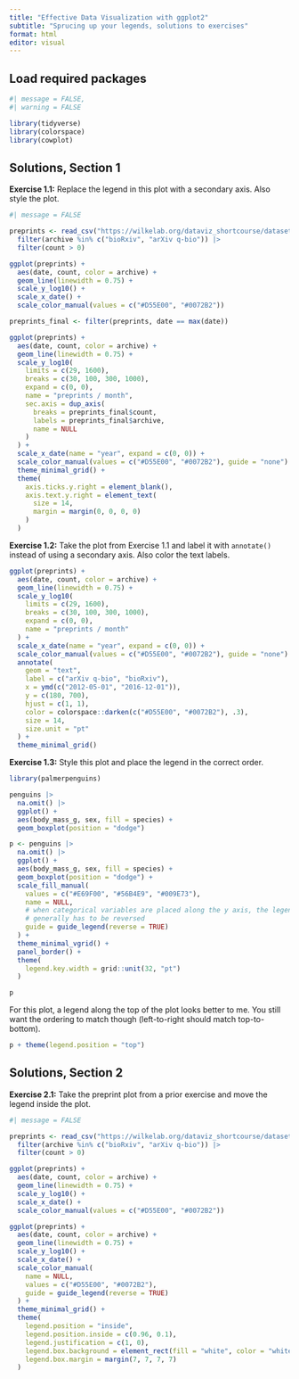 ```yaml
---
title: "Effective Data Visualization with ggplot2"
subtitle: "Sprucing up your legends, solutions to exercises"
format: html
editor: visual
---
```


## Load required packages

```r
#| message = FALSE,
#| warning = FALSE

library(tidyverse)
library(colorspace)
library(cowplot)
```

## Solutions, Section 1

**Exercise 1.1:** Replace the legend in this plot with a secondary axis. Also style the plot.

```r
#| message = FALSE

preprints <- read_csv("https://wilkelab.org/dataviz_shortcourse/datasets/preprints.csv") |>
  filter(archive %in% c("bioRxiv", "arXiv q-bio")) |>
  filter(count > 0)

ggplot(preprints) +
  aes(date, count, color = archive) + 
  geom_line(linewidth = 0.75) +
  scale_y_log10() + 
  scale_x_date() +
  scale_color_manual(values = c("#D55E00", "#0072B2"))

```

```r
preprints_final <- filter(preprints, date == max(date))

ggplot(preprints) +
  aes(date, count, color = archive) + 
  geom_line(linewidth = 0.75) +
  scale_y_log10(
    limits = c(29, 1600),
    breaks = c(30, 100, 300, 1000),
    expand = c(0, 0),
    name = "preprints / month",
    sec.axis = dup_axis(
      breaks = preprints_final$count,
      labels = preprints_final$archive,
      name = NULL
    )
  ) + 
  scale_x_date(name = "year", expand = c(0, 0)) +
  scale_color_manual(values = c("#D55E00", "#0072B2"), guide = "none") +
  theme_minimal_grid() +
  theme(
    axis.ticks.y.right = element_blank(),
    axis.text.y.right = element_text(
      size = 14,
      margin = margin(0, 0, 0, 0)
    )
  )
```

**Exercise 1.2:** Take the plot from Exercise 1.1 and label it with `annotate()` instead of using a secondary axis. Also color the text labels.

```r
ggplot(preprints) +
  aes(date, count, color = archive) + 
  geom_line(linewidth = 0.75) +
  scale_y_log10(
    limits = c(29, 1600),
    breaks = c(30, 100, 300, 1000),
    expand = c(0, 0),
    name = "preprints / month"
  ) + 
  scale_x_date(name = "year", expand = c(0, 0)) +
  scale_color_manual(values = c("#D55E00", "#0072B2"), guide = "none") +
  annotate(
    geom = "text",
    label = c("arXiv q-bio", "bioRxiv"),
    x = ymd(c("2012-05-01", "2016-12-01")),
    y = c(180, 700),
    hjust = c(1, 1),
    color = colorspace::darken(c("#D55E00", "#0072B2"), .3),
    size = 14,
    size.unit = "pt"
  ) +
  theme_minimal_grid()
```

**Exercise 1.3:** Style this plot and place the legend in the correct order.

```r
library(palmerpenguins)

penguins |>
  na.omit() |>
  ggplot() +
  aes(body_mass_g, sex, fill = species) +
  geom_boxplot(position = "dodge")
```

```r
p <- penguins |>
  na.omit() |>
  ggplot() +
  aes(body_mass_g, sex, fill = species) +
  geom_boxplot(position = "dodge") +
  scale_fill_manual(
    values = c("#E69F00", "#56B4E9", "#009E73"),
    name = NULL,
    # when categorical variables are placed along the y axis, the legend
    # generally has to be reversed
    guide = guide_legend(reverse = TRUE)
  ) +
  theme_minimal_vgrid() +
  panel_border() +
  theme(
    legend.key.width = grid::unit(32, "pt")
  )

p
```

For this plot, a legend along the top of the plot looks better to me. You still want the ordering to match though (left-to-right should match top-to-bottom).

```r
p + theme(legend.position = "top")
```

## Solutions, Section 2

**Exercise 2.1:** Take the preprint plot from a prior exercise and move the legend inside the plot.

```r
#| message = FALSE

preprints <- read_csv("https://wilkelab.org/dataviz_shortcourse/datasets/preprints.csv") |>
  filter(archive %in% c("bioRxiv", "arXiv q-bio")) |>
  filter(count > 0)

ggplot(preprints) +
  aes(date, count, color = archive) + 
  geom_line(linewidth = 0.75) +
  scale_y_log10() + 
  scale_x_date() +
  scale_color_manual(values = c("#D55E00", "#0072B2"))
```

```r
ggplot(preprints) +
  aes(date, count, color = archive) + 
  geom_line(linewidth = 0.75) +
  scale_y_log10() + 
  scale_x_date() +
  scale_color_manual(
    name = NULL,
    values = c("#D55E00", "#0072B2"),
    guide = guide_legend(reverse = TRUE)
  ) +
  theme_minimal_grid() +
  theme(
    legend.position = "inside",
    legend.position.inside = c(0.96, 0.1),
    legend.justification = c(1, 0),
    legend.box.background = element_rect(fill = "white", color = "white"),
    legend.box.margin = margin(7, 7, 7, 7)
  )
```
